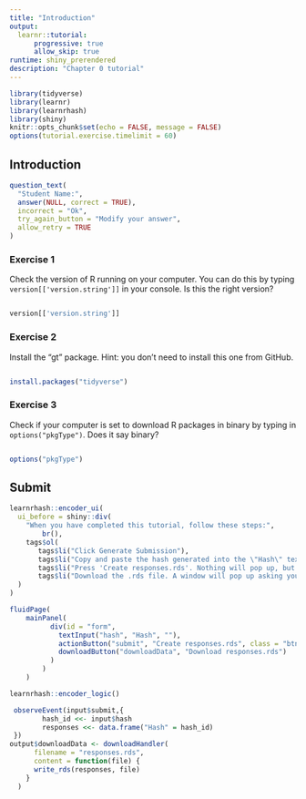 ```yaml
---
title: "Introduction"
output:
  learnr::tutorial:
      progressive: true
      allow_skip: true
runtime: shiny_prerendered
description: "Chapter 0 tutorial"
---
```


```r
library(tidyverse)
library(learnr)
library(learnrhash)
library(shiny)
knitr::opts_chunk$set(echo = FALSE, message = FALSE)
options(tutorial.exercise.timelimit = 60)  
```

## Introduction 

``` r
question_text(
  "Student Name:",
  answer(NULL, correct = TRUE),
  incorrect = "Ok",
  try_again_button = "Modify your answer",
  allow_retry = TRUE
)
```

### Exercise 1
Check the version of R running on your computer. You can do this by typing `version[['version.string']]` in your console. Is this the right version?
```r

```

```r
version[['version.string']]
```

### Exercise 2
Install the "gt" package. Hint: you don't need to install this one from GitHub. 
```r

```

```r
install.packages("tidyverse")
```

### Exercise 3
Check if your computer is set to download R packages in binary by typing in `options("pkgType")`. Does it say binary?
```r

```

```r
options("pkgType")
```

## Submit

```r
learnrhash::encoder_ui(
  ui_before = shiny::div(
    "When you have completed this tutorial, follow these steps:",
        br(),
    tags$ol(
       tags$li("Click Generate Submission"),
       tags$li("Copy and paste the hash generated into the \"Hash\" textbox"),
       tags$li("Press 'Create responses.rds'. Nothing will pop up, but this will create an .rds file of your hashed responses."),
       tags$li("Download the .rds file. A window will pop up asking you where to place the downloaded file. Upload this file to the appropriate Canvas assignment."))
  )
)
```

```r
fluidPage(
    mainPanel(
          div(id = "form",
            textInput("hash", "Hash", ""),
            actionButton("submit", "Create responses.rds", class = "btn-primary"),
            downloadButton("downloadData", "Download responses.rds")
          )
        )
    )
```

```r

learnrhash::encoder_logic()

 observeEvent(input$submit,{
        hash_id <<- input$hash
        responses <<- data.frame("Hash" = hash_id)
 })
output$downloadData <- downloadHandler(
      filename = "responses.rds",
      content = function(file) {
      write_rds(responses, file)
    }
  )
```

